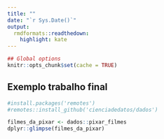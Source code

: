 ```yaml
---
title: ""
date: "`r Sys.Date()`"
output:
  rmdformats::readthedown:
    highlight: kate
---
```


```r
## Global options
knitr::opts_chunk$set(cache = TRUE)
```

## Exemplo trabalho final

```r
#install.packages('remotes')
#remotes::install_github('cienciadedatos/dados')
```

```r
filmes_da_pixar <- dados::pixar_filmes
dplyr::glimpse(filmes_da_pixar)
```



